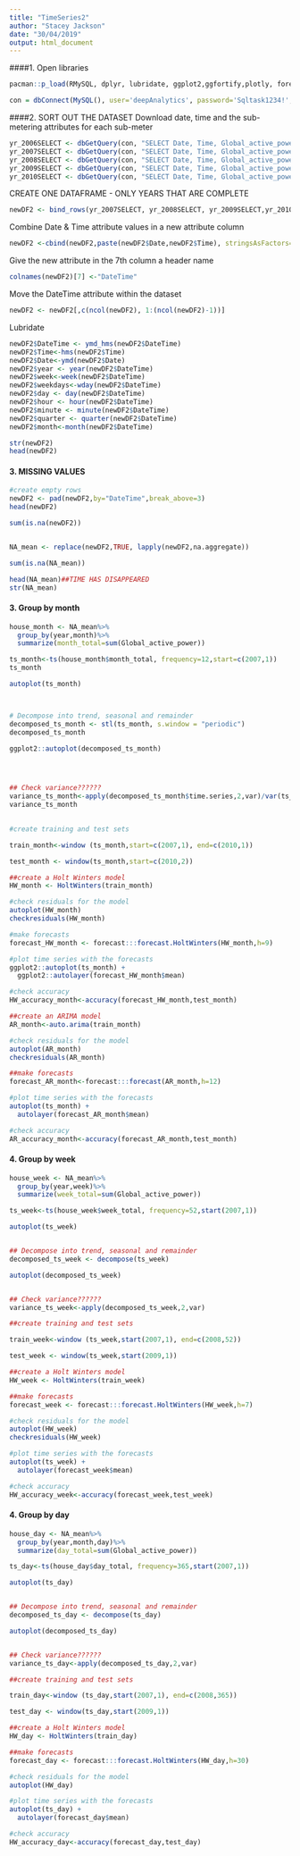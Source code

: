 ```yaml
---
title: "TimeSeries2"
author: "Stacey Jackson"
date: "30/04/2019"
output: html_document
---
```

####1. Open libraries
```r

pacman::p_load(RMySQL, dplyr, lubridate, ggplot2,ggfortify,plotly, forecast,zoo, padr,rstudioapi,stats)

```

```r
con = dbConnect(MySQL(), user='deepAnalytics', password='Sqltask1234!', dbname='dataanalytics2018', host='data-analytics-2018.cbrosir2cswx.us-east-1.rds.amazonaws.com')
```

####2. SORT OUT THE DATASET
Download date, time and the sub-metering attributes for each sub-meter
```r
yr_2006SELECT <- dbGetQuery(con, "SELECT Date, Time, Global_active_power, Sub_metering_1, Sub_metering_2, Sub_metering_3 FROM yr_2006")
yr_2007SELECT <- dbGetQuery(con, "SELECT Date, Time, Global_active_power, Sub_metering_1, Sub_metering_2, Sub_metering_3 FROM yr_2007")
yr_2008SELECT <- dbGetQuery(con, "SELECT Date, Time, Global_active_power, Sub_metering_1, Sub_metering_2, Sub_metering_3 FROM yr_2008")
yr_2009SELECT <- dbGetQuery(con, "SELECT Date, Time, Global_active_power, Sub_metering_1, Sub_metering_2, Sub_metering_3 FROM yr_2009")
yr_2010SELECT <- dbGetQuery(con, "SELECT Date, Time, Global_active_power, Sub_metering_1, Sub_metering_2, Sub_metering_3 FROM yr_2010")
```
CREATE ONE DATAFRAME - ONLY YEARS THAT ARE COMPLETE
```r
newDF2 <- bind_rows(yr_2007SELECT, yr_2008SELECT, yr_2009SELECT,yr_2010SELECT)
```
Combine Date & Time attribute values in a new attribute column
```r
newDF2 <-cbind(newDF2,paste(newDF2$Date,newDF2$Time), stringsAsFactors=FALSE)
```
Give the new attribute in the 7th column a header name 
```r
colnames(newDF2)[7] <-"DateTime"
```
Move the DateTime attribute within the dataset
```r
newDF2 <- newDF2[,c(ncol(newDF2), 1:(ncol(newDF2)-1))]
```
Lubridate
```r
newDF2$DateTime <- ymd_hms(newDF2$DateTime)
newDF2$Time<-hms(newDF2$Time)
newDF2$Date<-ymd(newDF2$Date)
newDF2$year <- year(newDF2$DateTime)
newDF2$week<-week(newDF2$DateTime)
newDF2$weekdays<-wday(newDF2$DateTime)
newDF2$day <- day(newDF2$DateTime)
newDF2$hour <- hour(newDF2$DateTime)
newDF2$minute <- minute(newDF2$DateTime)
newDF2$quarter <- quarter(newDF2$DateTime)
newDF2$month<-month(newDF2$DateTime)

str(newDF2)
head(newDF2)

```
#### 3. MISSING VALUES
```r

#create empty rows
newDF2 <- pad(newDF2,by="DateTime",break_above=3)
head(newDF2)

sum(is.na(newDF2))


NA_mean <- replace(newDF2,TRUE, lapply(newDF2,na.aggregate))

sum(is.na(NA_mean))

head(NA_mean)##TIME HAS DISAPPEARED
str(NA_mean)
```


#### 3. Group by month
```r

house_month <- NA_mean%>%
  group_by(year,month)%>%
  summarize(month_total=sum(Global_active_power))

ts_month<-ts(house_month$month_total, frequency=12,start=c(2007,1))
ts_month

autoplot(ts_month)



# Decompose into trend, seasonal and remainder
decomposed_ts_month <- stl(ts_month, s.window = "periodic")
decomposed_ts_month

ggplot2::autoplot(decomposed_ts_month)




## Check variance??????
variance_ts_month<-apply(decomposed_ts_month$time.series,2,var)/var(ts_month)
variance_ts_month
                         

#create training and test sets

train_month<-window (ts_month,start=c(2007,1), end=c(2010,1))

test_month <- window(ts_month,start=c(2010,2))

##create a Holt Winters model
HW_month <- HoltWinters(train_month)

#check residuals for the model
autoplot(HW_month)
checkresiduals(HW_month)

#make forecasts
forecast_HW_month <- forecast:::forecast.HoltWinters(HW_month,h=9)

#plot time series with the forecasts
ggplot2::autoplot(ts_month) + 
  ggplot2::autolayer(forecast_HW_month$mean)

#check accuracy
HW_accuracy_month<-accuracy(forecast_HW_month,test_month)

##create an ARIMA model
AR_month<-auto.arima(train_month)

#check residuals for the model
autoplot(AR_month)
checkresiduals(AR_month)

##make forecasts
forecast_AR_month<-forecast:::forecast(AR_month,h=12)

#plot time series with the forecasts
autoplot(ts_month) +
  autolayer(forecast_AR_month$mean)

#check accuracy
AR_accuracy_month<-accuracy(forecast_AR_month,test_month)


```
#### 4. Group by week
```r
house_week <- NA_mean%>%
  group_by(year,week)%>%
  summarize(week_total=sum(Global_active_power))

ts_week<-ts(house_week$week_total, frequency=52,start(2007,1))

autoplot(ts_week)


## Decompose into trend, seasonal and remainder
decomposed_ts_week <- decompose(ts_week)

autoplot(decomposed_ts_week)


## Check variance??????
variance_ts_week<-apply(decomposed_ts_week,2,var)

##create training and test sets

train_week<-window (ts_week,start(2007,1), end=c(2008,52))

test_week <- window(ts_week,start(2009,1))

##create a Holt Winters model
HW_week <- HoltWinters(train_week)

##make forecasts
forecast_week <- forecast:::forecast.HoltWinters(HW_week,h=7)

#check residuals for the model
autoplot(HW_week)
checkresiduals(HW_week)

#plot time series with the forecasts
autoplot(ts_week) +
  autolayer(forecast_week$mean)

#check accuracy
HW_accuracy_week<-accuracy(forecast_week,test_week)
```
#### 4. Group by day
```r
house_day <- NA_mean%>%
  group_by(year,month,day)%>%
  summarize(day_total=sum(Global_active_power))

ts_day<-ts(house_day$day_total, frequency=365,start(2007,1))

autoplot(ts_day)


## Decompose into trend, seasonal and remainder
decomposed_ts_day <- decompose(ts_day)

autoplot(decomposed_ts_day)


## Check variance??????
variance_ts_day<-apply(decomposed_ts_day,2,var)

##create training and test sets

train_day<-window (ts_day,start(2007,1), end=c(2008,365))

test_day <- window(ts_day,start(2009,1))

##create a Holt Winters model
HW_day <- HoltWinters(train_day)

##make forecasts
forecast_day <- forecast:::forecast.HoltWinters(HW_day,h=30)

#check residuals for the model
autoplot(HW_day)

#plot time series with the forecasts
autoplot(ts_day) +
  autolayer(forecast_day$mean)

#check accuracy
HW_accuracy_day<-accuracy(forecast_day,test_day)
```
